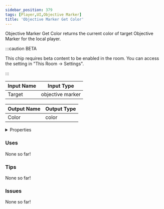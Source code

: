 ```yaml
---
sidebar_position: 379
tags: [Player,UI,Objective Marker]
title: 'Objective Marker Get Color'
---
```


Objective Marker Get Color returns the current color of target Objective Marker for the local player.

:::caution BETA

This chip requires beta content to be enabled in the room. You can access the setting in "This Room -> Settings".

:::


<EsbSvg />

| Input Name | Input Type |
|-----------|-----------|
| Target | objective marker |

| Output Name | Output Type |
|-----------|-----------|
| Color | color |


<details>
  <summary>Properties</summary>
  <div>
    <div>
    <table>
      <thead>
        <tr>
          <th>Is beta required?</th>
          <th>✅</th>
        </tr>
        <tr>
          <th>Is this chip a trolling risk?</th>
          <th>❌</th>
        </tr>
        <tr>
          <th>Is this chip a role assignment risk?</th>
          <th>❌</th>
        </tr>
        <tr>
          <th>Chip UUID</th>
          <th>7c9d1838-0b70-4a77-8cec-b67758a9095e</th>
        </tr>
      </thead>
    </table>
    </div>
  </div>
</details>

### Uses

None so far!

### Tips

None so far!

### Issues

None so far!